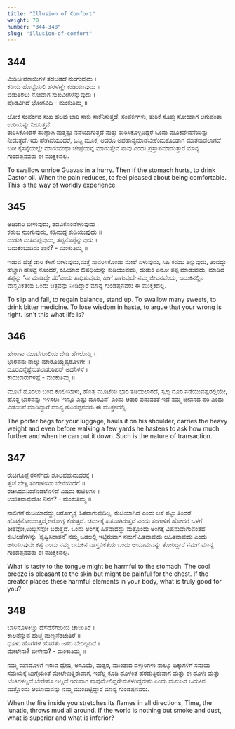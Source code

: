 ```yaml
---
title: "Illusion of Comfort"
weight: 70
number: "344-348"
slug: "illusion-of-comfort"
---
```


## 344

ಮಿಡಿಚೀಪೆಕಾಯಿಗಳ ತಡಬಡದೆ ನುಂಗುವುದು ।  
ಕಡಿಯೆ ಹೊಟ್ಟೆಯಲಿ ಹರಳೆಣ್ಣೇ ಕುಡಿಯುವುದು ॥  
ಬಿಡುತಿರಲು ನೋವಾಗ ಸುಖವೀಗಳೆನ್ನುವುದು ।  
ಪೊಡವಿಗಿದೆ ಭೋಗವಿಧಿ - ಮಂಕುತಿಮ್ಮ ॥

ಲೋಕ ಸಂಪರ್ಕದ ಸುಖ ಹಲವು ಬಾರಿ ಸಾಕು ಸಾಕೆನಿಸುತ್ತದೆ. ಸಂಪರ್ಕಗಳು, ತುರಿಕೆ ಸೊಪ್ಪು ಸೋಕಿದಾಗ ಆಗುವಂತಾ ಉರಿಯನ್ನು ನೀಡುತ್ತವೆ.  
 ತುರಿಸಿಕೊಂಡರೆ ಹುಣ್ಣಾಗಿ ಮತ್ತಷ್ಟು ನವೆಯಾಗುತ್ತದೆ ಮತ್ತು ತುರಿಸಿಕೊಳ್ಳದಿದ್ದರೆ ಒಂದು ಮೂಕವೇದನೆಯನ್ನು ನೀಡುತ್ತದೆ.ಇದು ಹೇಗಿದೆಯಂದರೆ, ಒಬ್ಬ ಮೂಕ, ಆದರೂ ಅಪಹಾಸ್ಯಮಾಡಬೇಕೆಂದುಕೊಂಡಾಗ ಮಾತನಾಡಲಾಗದೆ ಬರೀ ಕೈಸನ್ನೆಯಲ್ಲೇ ಮಾಡುವಂಥಾ ಚೇಷ್ಟೆಯನ್ನೆ ಮಾಡುತ್ತೇವೆ ನಾವು ಎಂದು ಪ್ರಸ್ತಾಪಮಾಡುತ್ತಾರೆ ಮಾನ್ಯ ಗುಂಡಪ್ಪನವರು ಈ ಮುಕ್ತಕದಲ್ಲಿ.

To swallow unripe Guavas in a hurry. Then if the stomach hurts, to drink Castor oil. When the pain reduces, to feel pleased about being comfortable. This is the way of worldly experience.

## 345

ಅಡಿಜಾರಿ ಬೀಳುವುದು, ತಡವಿಕೊಂಡೇಳುವುದು ।  
ಕಡುಬ ನುಂಗುವುದು, ಕಹಿಮದ್ದ ಕುಡಿಯುವುದು ॥  
ದುಡುಕಿ ಮತಿದಪ್ಪುವುದು, ತಪ್ಪನೊಪ್ಪೆನ್ನುವುದು ।  
ಬದುಕೆಂಬುದಿದು ತಾನೆ? - ಮಂಕುತಿಮ್ಮ ॥

ಇಡುವ ಹೆಜ್ಜೆ ಜಾರಿ ಕೆಳಗೆ ಬೀಳುವುದು,ಮತ್ತೆ ಸಾವರಿಸಿಕೊಂಡು ಮೇಲೆ ಏಳುವುದು, ಸಿಹಿ ಕಡುಬ ತಿನ್ನುವುದು, ತಿಂದದ್ದು ಹೆಚ್ಚಾಗಿ ಹೊಟ್ಟೆ ನೊಂದರೆ, ಕಹಿಯಾದ ಔಷಧಿಯನ್ನು ಕುಡಿಯುವುದು, ದುಡುಕಿ ಏನೋ ತಪ್ಪ ಮಾಡುವುದು, ಮಾಡಿದ ತಪ್ಪನ್ನು ‘ನಾ ಮಾಡಿದ್ದೇ ಸರಿ’ಎಂದು ಸಾಧಿಸುವುದು, ಹೀಗೆ ಸಾಗುವುದೇ ನಮ್ಮ ಜೀವನವೆಂದು, ಬದುಕಿನಲ್ಲಿನ ವಾಸ್ತವಿಕತೆಯ ಒಂದು ಚಿತ್ರವನ್ನು ನೀಡಿದ್ದಾರೆ ಮಾನ್ಯ ಗುಂಡಪ್ಪನವರು ಈ ಮುಕ್ತಕದಲ್ಲಿ.

To slip and fall, to regain balance, stand up. To swallow many sweets, to drink bitter medicine. To lose wisdom in haste, to argue that your wrong is right. Isn't this what life is?

## 346

ಹೇರಾಳು ಮೂಟೆಗೂಲಿಯ ಬೇಡಿ ಹೆಗಲೊಡ್ಡಿ ।  
ಭಾರವನು ನಾಲ್ಕು ಮಾರೊಯ್ದಷ್ಟರೊಳಗೇ ॥  
ದೂರವಿನ್ನೆಷ್ಟೆನುತಲಾತುರಿಪನ್ ಅದನಿಳಿಸೆ ।  
ಕಾರುಬಾರುಗಳಷ್ಟೆ - ಮಂಕುತಿಮ್ಮ ॥

ಮೂಟೆ ಹೊರಲು ಬಂದ ಕೂಲಿಯಾಳು, ಹೊತ್ತ ಮೂಟೆಯ ಭಾರ ತಡಿಯಲಾರದೆ, ಸ್ವಲ್ಪ ದೂರ ನಡೆಯುವಷ್ಟರಲ್ಲಿಯೇ, ಹೊತ್ತ ಭಾರವನ್ನು ಇಳಿಸಲು ‘ಇನ್ನೂ ಎಷ್ಟು ದೂರವಿದೆ’ ಎಂದು ಆತುರ ಪಡುವಂತೆ ಇದೆ ನಮ್ಮ ಜೀವನದ ಪರಿ ಎಂದು ವಿಡಂಬನೆ ಮಾಡಿದ್ದಾರೆ ಮಾನ್ಯ ಗುಂಡಪ್ಪನವರು ಈ ಮುಕ್ತಕದಲ್ಲಿ.

The porter begs for your luggage, hauls it on his shoulder, carries the heavy weight and even before walking a few yards he hastens to ask how much further and when he can put it down. Such is the nature of transaction.

## 347

ರುಚಿಗೊಪ್ಪೆ ರಸನೆಗದು ಶೂಲವಹುದುದರಕ್ಕೆ ।  
ತ್ವಚೆ ಬೇಳ್ಪ ತಂಗಾಳಿಯಿಂ ಬೇನೆಯೆದೆಗೆ ॥  
ರಚಿಸಿದವನಿಂತೊಡಲೊಳಿಡೆ ವಿಷಮ ಕುಟಿಲಗಳ ।  
ಉಚಿತವಾವುದೋ ನಿನಗೆ? - ಮಂಕುತಿಮ್ಮ ॥

ನಾಲಿಗೆಗೆ ರುಚಿಯಾದದ್ದು,ಆರೋಗ್ಯಕ್ಕೆ ಹಿತವಾಗುವುದಿಲ್ಲ. ರುಚಿಯಾಗಿದೆ ಎಂದು ಆಸೆ ಪಟ್ಟು ತಿಂದರೆ ಹೊಟ್ಟೆನೋಯುತ್ತದೆ,ಆರೋಗ್ಯ ಕೆಡುತ್ತದೆ. ಚರ್ಮಕ್ಕೆ ಹಿತವಾಗಿರುತ್ತದೆ ಎಂದು ತಂಗಾಳಿಗೆ ಹೋದರೆ ಒಳಗೆ ಶೀತವೋ,ಉಬ್ಬಸವೋ ಬರುತ್ತದೆ. ಒಂದು ಅಂಗಕ್ಕೆ ಹಿತವಾದದ್ದು ಮತ್ತೊಂದು ಅಂಗಕ್ಕೆ ವಿಷಮವಾಗುವಂತಹ ಕುಟಿಲತೆಗಳನ್ನು ‘ಸೃಷ್ಟಿಸಿದಾತನೆ’ ನಮ್ಮ ಒಡಲಲ್ಲಿ ಇಟ್ಟಿರುವಾಗ ನಮಗೆ ಹಿತವಾವುದು ಅಹಿತವಾವುದು ಎಂದು ಅರಿಯುವುದೇ ಕಷ್ಟ ಎಂದು ನಮ್ಮ ಬದುಕಿನ ವಾಸ್ತವಿಕತೆಯ ಒಂದು ಆಯಾಮವನ್ನು ತೋರಿದ್ದಾರೆ ನಮಗೆ ಮಾನ್ಯ ಗುಂಡಪ್ಪನವರು ಈ ಮುಕ್ತಕದಲ್ಲಿ.

What is tasty to the tongue might be harmful to the stomach. The cool breeze is pleasant to the skin but might be painful for the chest. If the creator places these harmful elements in your body, what is truly good for you?

## 348

ಬಾಳಿನೊಳಕಿಚ್ಚು ದೆಸೆದೆಸೆಗುರಿಯ ಚಾಚುತಿರೆ ।  
ಕಾಲನೆನ್ನುವ ಹುಚ್ಚ ಮಣ್ಣನೆರಚುತಿರೆ ॥  
ಧೂಳು ಹೊಗೆಗಳ ಹೊರತು ಜಗದಿ ಬೇರಿಲ್ಲದಿರೆ ।  
ಮೇಲೇನು? ಬೀಳೇನು? - ಮಂಕುತಿಮ್ಮ ॥

ನಮ್ಮ ಮನದೊಳಗೆ ಇರುವ ದ್ವೇಷ, ಅಸೂಯೆ, ಮತ್ಸರ, ಮುಂತಾದ ದಳ್ಳುರಿಗಳು ನಾಲ್ಕೂ ದಿಕ್ಕುಗಳಿಗೆ ಸಮಯ ಸಮಯಕ್ಕೆ ಬುಗ್ಗೆಯಂತೆ ಮೇಲೇಳುತ್ತಿರುವಾಗ, ಇವೆಲ್ಲ ಕೂಡಿ ಧೂಳಂತೆ ಹರಡುತ್ತಿರುವಾಗ ಮತ್ತು ಈ ಧೂಳು ಮತ್ತು ಬೆಂಕಿಗಳಲ್ಲದೆ ಬೇರೇನೂ ಇಲ್ಲದೆ ಇರುವಾಗ ನಾವುಮೇಲಿದ್ದರೇನುಕೆಳಗಿದ್ದರೇನು ಎಂದು ಮನುಜರ ಬದುಕಿನ ಮತ್ತೊಂದು ಆಯಾಮವನ್ನು ನಮ್ಮ ಮುಂದಿಟ್ಟಿದ್ದಾರೆ ಮಾನ್ಯ ಗುಂಡಪ್ಪನವರು.

When the fire inside you stretches its flames in all directions, Time, the lunatic, throws mud all around. If the world is nothing but smoke and dust, what is superior and what is inferior?
